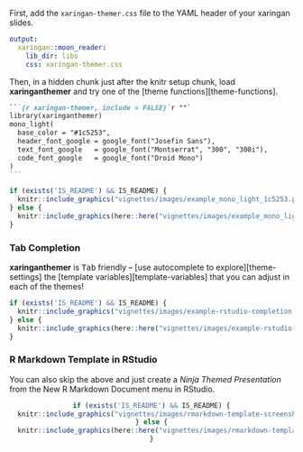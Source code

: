 <!-- Set link to theme-settings, template-variables, theme functions -->

First, add the `xaringan-themer.css` file to the YAML header of your xaringan slides.

```yaml
output:
  xaringan::moon_reader:
    lib_dir: libs
    css: xaringan-themer.css
```

Then, in a hidden chunk just after the knitr setup chunk, load **xaringanthemer** and try one of the [theme functions][theme-functions].

````markdown
```{r xaringan-themer, include = FALSE}`r ""`
library(xaringanthemer)
mono_light(
  base_color = "#1c5253",
  header_font_google = google_font("Josefin Sans"),
  text_font_google   = google_font("Montserrat", "300", "300i"),
  code_font_google   = google_font("Droid Mono")
)
```
````

```r
if (exists('IS_README') && IS_README) {
  knitr::include_graphics("vignettes/images/example_mono_light_1c5253.png") 
} else {
  knitr::include_graphics(here::here("vignettes/images/example_mono_light_1c5253.png"))
}
```

### Tab Completion

**xaringanthemer** is <kbd>Tab</kbd> friendly -- [use autocomplete to explore][theme-settings] the [template variables][template-variables] that you can adjust in each of the themes!

```r
if (exists('IS_README') && IS_README) {
  knitr::include_graphics("vignettes/images/example-rstudio-completion.gif") 
} else {
  knitr::include_graphics(here::here("vignettes/images/example-rstudio-completion.gif"))
}
```

### R Markdown Template in RStudio

You can also skip the above and just create a *Ninja Themed Presentation* from the New R Markdown Document menu in RStudio.

<center>
```r
if (exists('IS_README') && IS_README) {
  knitr::include_graphics("vignettes/images/rmarkdown-template-screenshot.png") 
} else {
  knitr::include_graphics(here::here("vignettes/images/rmarkdown-template-screenshot.png"))
}
```
</center>
